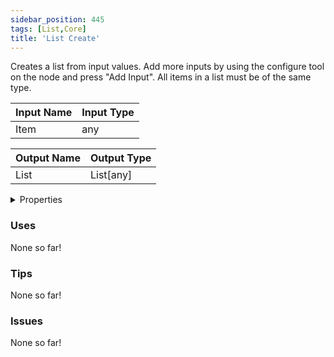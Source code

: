 ```yaml
---
sidebar_position: 445
tags: [List,Core]
title: 'List Create'
---
```


Creates a list from input values. Add more inputs by using the configure tool on the node and press "Add Input". All items in a list must be of the same type.




<EsbSvg />

| Input Name | Input Type |
|-----------|-----------|
| Item | any |

| Output Name | Output Type |
|-----------|-----------|
| List | List[any] |


<details>
  <summary>Properties</summary>
  <div>
    <div>
    <table>
      <thead>
        <tr>
          <th>Is beta required?</th>
          <th>❌</th>
        </tr>
        <tr>
          <th>Is this chip a trolling risk?</th>
          <th>❌</th>
        </tr>
        <tr>
          <th>Is this chip a role assignment risk?</th>
          <th>❌</th>
        </tr>
        <tr>
          <th>Chip UUID</th>
          <th>542d3256-0d51-4c33-a2a1-fbc44b7e1f07</th>
        </tr>
      </thead>
    </table>
    </div>
  </div>
</details>

### Uses

None so far!

### Tips

None so far!

### Issues

None so far!
